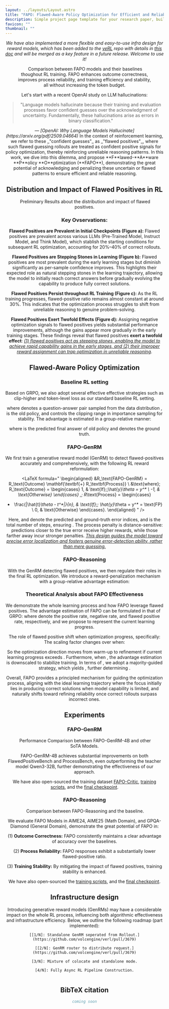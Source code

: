 ```yaml
---
layout: ../layouts/Layout.astro
title: "FAPO: Flawed-Aware Policy Optimization for Efficient and Reliable Reasoning"
description: Simple project page template for your research paper, built with Astro and Tailwind CSS
favicon: ""
thumbnail: ""
---
```








<Header
  title={frontmatter.title}
  authors={[
    {
      name: "Yuyang Ding",
      url: "https://yyding1.github.io/",
      institution: "Soochow University",
      email: "yyding23@stu.suda.edu.cn",
      notes: ["†", "‡"],
    },
    {
      name: "Chi Zhang",
      url: "https://sites.google.com/view/chizhang-usc/",
      institution: "ByteDance Seed",
      email: "zhangchi.usc1992@bytedance.com",
      notes: ["‡"],
    },
    {
      name: "Juntao Li",
      url: "https://lijuntaopku.github.io/",
      institution: "Soochow University",
      email: "ljt@suda.edu.cn",
      notes: ["†", "*"],
    },
    {
      name: "Haibin Lin",
      url: "https://sites.google.com/view/haibinlin/",
      institution: "ByteDance Seed",
      email: "haibin.lin@bytedance.com",
      notes: ["‡"],
    },
    {
      name: "Xin Liu",
      url: "https://openreview.net/profile?id=~Xin_Liu51",
      institution: "ByteDance Seed",
      email: "liuxin.ai@bytedance.com",
      notes: ["‡"],
    },
    {
      name: "Min Zhang",
      url: "https://zhangmin-nlp-ai.github.io/",
      institution: "Soochow University",
      email: "minzhang@suda.edu.cn",
      notes: ["†"],
    },
  ]}
  conference=""
  links={[
    {
      name: "Homepage",
      url: "https://fapo-rl.github.io",
      icon: "lucide:home",
    },
    {
      name: "Code",
      url: "https://github.com/yyDing1/FAPO",
      icon: "ri:github-line",
    },
    {
      name: "Paper",
      url: "",
      icon: "academicons:arxiv",
    },
    {
      name: "Collection",
      url: "https://huggingface.co/collections/dyyyyyyyy/fapo",
      icon: "simple-icons:huggingface"
    },
    {
      name: "Infra Doc",
      url: "https://verl.readthedocs.io/en/latest/advance/reward_loop.html",
      icon: "ri:file-pdf-2-line",
    }
  ]}
/>

_We have also implemented a more flexible and easy-to-use infra design for reward models, which has been added to the [veRL](https://github.com/volcengine/verl) repo with details in [this doc](https://verl.readthedocs.io/en/latest/advance/reward_loop.html) and will be merged as a key feature in a future release. Welcome to use it!_

<Figure>
  <Image slot="figure" source={introMain} altText="Comparison between FAPO models and their baselines thoughout RL training." />
  <Fragment slot="caption">Comparison between FAPO models and their baselines thoughout RL training. FAPO enhances outcome correctness, improves process reliability, and training efficiency and stability, all without increasing the token budget.</Fragment>
</Figure>

<HighlightedSection>
  Let's start with a recent OpenAI study on LLM hallucinations:
  <blockquote class="text-lg md:text-xl leading-relaxed text-zinc-900 dark:text-zinc-50 italic">
    "Language models hallucinate because their training and evaluation processes favor confident guesses over the acknowledgment of uncertainty. Fundamentally, these hallucinations arise as errors in binary classification."
  </blockquote>
  <cite class="ml-auto">
    — [OpenAI: Why Language Models Hallucinate](https://arxiv.org/pdf/2509.04664)
  </cite>
  In the context of reinforcement learning, we refer to these _"confident guesses"_ as _"flawed positives"_, where such flawed guessing rollouts are treated as confident positive signals for policy optimization, thereby reinforcing unreliable reasoning patterns.
  In this work, we dive into this dilemma, and propose **F**lawed-**A**ware **P**olicy **O**ptimization (**FAPO**), demonstrating the great potential of acknowledging and penalizing these uncertain or flawed patterns to ensure efficient and reliable reasoning.
</HighlightedSection>


## <center>Distribution and Impact of Flawed Positives in RL</center>

<Figure>
  <Image slot="figure" source={preliminaryMain} altText="Preliminary Results about the distribution and impact of flawed positives." />
  <Fragment slot="caption">Preliminary Results about the distribution and impact of flawed positives.</Fragment>
</Figure>

### Key Ovservations:

**Flawed Positives are Prevalent in Initial Checkpoints (Figure a):**
Flawed positives are prevalent across various LLMs (Pre-Trained Model, Instruct Model, and Think Model), which stablish the starting conditions for subsequent RL optimization, accounting for 20%–40% of correct rollouts.

**Flawed Positives are Stepping Stones in Learning (Figure b):**
Flawed positives are most prevalent during the early learning stages but diminish significantly as per-sample confidence improves.
This highlights their expected role as natural stepping stones in the learning trajectory, allowing the model to initially reach correct answers before gradually evolving the capability to produce fully correct solutions.

**Flawed Positives Persist throughout RL Training (Figure c):**
As the RL training progresses, flawed-positive ratio remains almost constant at around 30%.
This indicates that the optimization process struggles to shift from unreliable reasoning to genuine problem-solving.

**Flawed Positives Exert Twofold Effects (Figure d):**
Assigning negative optimization signals to flawed positives yields substantial performance improvements, although the gains appear more gradually in the early training stages.
These findings reveal that flawed positives **exert a twofold effect**:
<u>_(1) flawed positives act as stepping stones, enabling the model to achieve rapid capability gains in the early stages,
and (2) their improper reward assignment can trap optimization in unreliable reasoning_</u>.

## <center>Flawed-Aware Policy Optimization</center>


### Baseline RL setting

Based on GRPO, we also adopt several effective effective strategies such as clip-higher and token-level loss as our standard baseline RL setting.

<LaTeX formula="
\begin{aligned}
    &\mathcal{J}(\theta) = \mathbb{E}_{(q, a)\sim \mathcal{D},\{o_i\}_{i=1}^{G}\sim\pi_{\theta_\text{old}}(\cdot|q)} \\
    &\;\;\frac{1}{\sum_{i=1}^{G}|o_i|}\sum_{i=1}^{G}\sum_{t=1}^{|o_i|}\left\{\min \left[\frac{\pi_\theta(o_t|q, o_{<t})}{\pi_{\theta_\text{old}}(o_t|q, o_{<t})}\hat{A}_{i,t}, \text{clip}(\frac{\pi_\theta(o_t|q, o_{<t})}{\pi_{\theta_\text{old}}(o_t|q, o_{<t})}, 1-\epsilon_{l}, 1+\epsilon_{h})\hat{A}_{i,t}\right]\right\}.
\end{aligned}
" />
where <LaTeX inline formula="(q, a)" /> denotes a question-answer pair sampled from the data distribution <LaTeX inline formula="\mathcal{D}" />, <LaTeX inline formula="\pi_{\theta_{\text{old}}}" /> is the old policy, and <LaTeX inline formula="\epsilon" /> controls the clipping range in importance sampling for stability.
The advantage <LaTeX inline formula="A_{i,t}" /> is estimated in a group-relative manner:

<LaTeX formula="
\hat{A}_{i,t} = (r_i - \mu_\text{GRPO}) / \sigma_\text{GRPO}, \;\; \text{where} \\
\mu_\text{GRPO} = \text{mean}(\{R_{i}\}_{i=1}^G);\;\; \sigma_\text{GRPO} = \text{std}(\{R_{i}\}_{i=1}^G); \;\;
r_i = R_\text{rule}(o, a^*) =
\begin{cases}
1, & \text{If}\;\;o = a^* \\
-1, & \text{Otherwise}
\end{cases}
" />
where <LaTeX inline formula="o" /> is the predicted final answer of old policy and <LaTeX inline formula="a^*" /> denotes the ground truth.

### FAPO-GenRM

We first train a generative reward model (GenRM) to detect flawed-positives accurately and comprehensively, with the following RL reward reformulation:

<LaTeX formula="
\begin{aligned}
  &R_\text{FAPO-GenRM} = R_\text{Outcome} \mathbf{\textbf{+} R_\textbf{Process}} \\
  &\text{where}\;
  R_\text{Outcome} =
  \begin{cases}
  1, & \text{If}\;\;\hat{y}_\theta = y^* \\
  -1, & \text{Otherwise}
  \end{cases}
  ,\;
  R_\text{Process} =
  \begin{cases}
  - \frac{|\hat{t}_\theta - t^*|}{n}, & \text{If}\;\; \hat{y}_\theta = y^* = \text{FP} \\
  0, & \text{Otherwise}
  \end{cases}.
\end{aligned}
" />

Here, <LaTeX inline formula="\hat{t}_\theta" /> and <LaTeX inline formula="t^*" /> denote the predicted and ground-truth error indices, and <LaTeX inline formula="n" /> is the total number of steps, ensuring <LaTeX inline formula="R_\text{Process}\in [-1, 0]" />.
The process penalty is distance-sensitive: predictions closer to the true error receive higher rewards, while those farther away incur stronger penalties.
<u>_This design guides the model toward precise error localization and fosters genuine error-detection ability, rather than mere guessing._</u>

### FAPO-Reasoning

With the GenRM detecting flawed positives, we then regulate their roles in the final RL optimization.
We introduce a reward-penalization mechanism with a group-relative advantage estimation:

<LaTeX formula="
\begin{aligned}
R_\text{FAPO}&(o, a^*|\theta) = R_\text{RLVR}(o, a^*) \mathbf{\textbf{+} R_\Delta(o,a^* | \theta)}, \\
&\text{where}\; R_\Delta(o,a^* | \theta) = 
\begin{cases}
-\lambda, & \text{If}\;\;\mathcal{I}(o, a^*)\;\text{and}\;\hat{y}_\theta(o, a^*)=\text{FP} \\
0, & \text{Otherwise}
\end{cases}, \\
\hat{A}_{i,t} &= \left[r_i - \text{mean}(\{R_{i}\}_{i=1}^G)\right] / \text{std}(\{R_{i}\}_{i=1}^G).
\end{aligned}
" />

### Theoretical Analysis about FAPO Effectiveness

We demonstrate the whole learning process and how FAPO leverage flawed positives.
The advantage estimation of FAPO can be formulated in that of GRPO:
<LaTeX formula="
\begin{aligned}
\begin{cases}
\mu_\text{FAPO} = \mu_\text{GRPO} - \lambda\gamma \\
\sigma_\text{FAPO}^2 = \sigma_\text{GRPO}^2 + \lambda \gamma(1-\gamma) (\lambda - \frac{4}{\alpha / \beta + 1})
\end{cases}
\end{aligned}
" />
where <LaTeX inline formula="\alpha, \beta, \gamma" /> denote the positive rate, negative rate, and flawed positive rate, respectively, and we propose <LaTeX inline formula="\rho = \frac{\alpha}{\beta}" /> to represent the current learning progress.

The role of flawed positive shift when optimization progress, specifically:
<LaTeX formula="
\begin{aligned}
\hat{A}_\text{Flawed} = \frac{1 - \lambda - \mu_\text{FAPO}}{\sigma_\text{FAPO}} < 0
\; \Leftrightarrow \; \lambda > \frac{2\beta}{\alpha + \beta} = \frac{2}{\alpha / \beta + 1}
\; \Leftrightarrow \; \rho = \frac{\alpha}{\beta} > \frac{2}{\lambda} - 1
\end{aligned}
" />
The scaling factor <LaTeX inline formula="\sigma_\text{FAPO}^2" /> changes over <LaTeX inline formula="\sigma_\text{GRPO}^2" /> when:
<LaTeX formula="
\begin{aligned}
\sigma_\text{FAPO}^2-\sigma_\text{GRPO}^2 &= \lambda \gamma(1-\gamma) (\lambda - \frac{4}{\alpha / \beta + 1}) \\
\therefore
\text{when }\frac{\alpha}{\beta} < \frac{4}{\lambda} - 1 \Rightarrow \sigma_\text{FAPO}^2 < &\sigma_\text{GRPO}^2; \;\;
\text{when }\frac{\alpha}{\beta} > \frac{4}{\lambda} - 1 \Rightarrow \sigma_\text{FAPO}^2 > \sigma_\text{GRPO}^2
\end{aligned}
" />


So the optimization direction moves from warm-up to refinement if current learning progress <LaTeX inline formula="\rho" /> exceeds <LaTeX inline formula="\frac{2}{\lambda} - 1" />.
Furthermore, when <LaTeX inline formula="\rho > \frac{4}{\lambda} - 1" />, the advantage estimation is downscaled to stabilize training.
In terms of <LaTeX inline formula="\lambda" />, we adopt a majority-guided strategy, which yields <LaTeX inline formula="\rho_\text{shift} = 1" />, further determining <LaTeX inline formula="\lambda = 1" />.

Overall, FAPO provides a principled mechanism for guiding the optimization process, aligning with the ideal learning trajectory where the focus initially lies in producing correct solutions when model capability is limited, and naturally shifts toward refining reliability once correct rollouts surpass incorrect ones.


## <center>Experiments</center>

### FAPO-GenRM

<Figure>
  <Image slot="figure" source={genrmMain} altText="Performance Comparison between FAPO-GenRM-4B and other SoTA Models." />
  <Fragment slot="caption">Performance Comparison between FAPO-GenRM-4B and other SoTA Models.</Fragment>
</Figure>

FAPO-GenRM-4B achieves substantial improvements on both FlawedPositiveBench and ProcessBench, even outperforming the teacher model Qwen3-32B, further demonstrating the effectiveness of our approach.

We have also open-sourced the training dataset [FAPO-Critic](https://huggingface.co/collections/dyyyyyyyy/fapo), [training scripts](https://github.com/volcengine/verl/tree/main/recipe/fapo), and the [final checkpoint](https://huggingface.co/collections/dyyyyyyyy/fapo).

### FAPO-Reasoning

<Figure>
  <Image slot="figure" source={expMain} altText="Comparison between FAPO-Reasoning and the baseline." />
  <Fragment slot="caption">Comparison between FAPO-Reasoning and the baseline.</Fragment>
</Figure>

We evaluate FAPO Models in AIME24, AIME25 (Math Domain), and GPQA-Diamond (General Domain), demonstrate the great potential of FAPO in:

(1) **Outcome Correctness:** FAPO consistently maintains a clear advantage of accuracy over the baselines.

(2) **Process Reliability:** FAPO responses exhibit a substantially lower flawed-positive ratio.

(3) **Training Stability:** By mitigating the impact of flawed positives, training stability is enhanced.

We have also open-sourced the [training scripts](https://github.com/volcengine/verl/tree/main/recipe/fapo), and the [final checkpoint](https://huggingface.co/collections/dyyyyyyyy/fapo).

## Infrastructure design

<TwoColumns>
  <text slot="left">
    Introducing generative reward models (GenRMs) may have a considerable impact on the whole RL process, influencing both algorithmic effectiveness and infrastructure efficiency.
    Below, we outline the following roadmap (part implemented):

    [[1/N]: Standalone GenRM seperated from Rollout.](https://github.com/volcengine/verl/pull/3679)

    [[2/N]: GenRM router to distribute request.](https://github.com/volcengine/verl/pull/3679)

    [3/N]: Mixture of colocate and standalone mode.

    [4/N]: Fully Async RL Pipeline Construction.
  </text>
  <Figure slot="right">
    <Image slot="figure" source={infraMain} altText="Infra Design" />
  </Figure>
</TwoColumns>

## BibTeX citation

```bibtex
coming soon
```